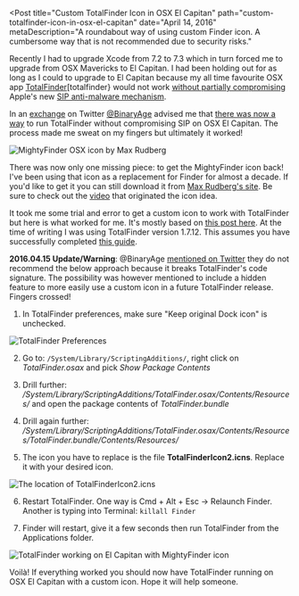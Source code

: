 
<Post
  title="Custom TotalFinder Icon in OSX El Capitan"
  path="custom-totalfinder-icon-in-osx-el-capitan"
  date="April 14, 2016"
  metaDescription="A roundabout way of using custom Finder icon. A cumbersome
  way that is not recommended due to security risks."
>

Recently I had to upgrade Xcode from 7.2 to 7.3 which in turn forced me to upgrade from OSX
Mavericks to El Capitan. I had been holding out for as long as I could to upgrade to El Capitan
because my all time favourite OSX app [TotalFinder][totalfinder} would not work
[without partially compromising][tf-integrity] Apple's new [SIP anti-malware mechanism][apple-sec].

In an [exchange][4] on Twitter [@BinaryAge][5] advised me that [there was now a way][6] to run
TotalFinder without compromising SIP on OSX El Capitan. The process made me sweat on my fingers but
ultimately it worked!

<Image
  src="/images/custom-totalfinder-icon-in-osx-el-capitan/mighty_finder.png"
  alt="MightyFinder OSX icon by Max Rudberg"
  width={512}
  height={512}
/>

There was now only one missing piece: to get the MightyFinder icon back! I've been using that icon
as a replacement for Finder for almost a decade. If you'd like to get it you can still download it
from [Max Rudberg's site][7]. Be sure to check out the [video][8] that originated the icon idea.

It took me some trial and error to get a custom icon to work with TotalFinder but here is what
worked for me. It's mostly based on [this post here][9]. At the time of writing I was using
TotalFinder version 1.7.12. This assumes you have successfully completed [this guide][6].

<strong>2016.04.15 Update/Warning</strong>: @BinaryAge [mentioned on Twitter][10] they do not
recommend the below approach because it breaks TotalFinder's code signature. The possibility was
however mentioned to include a hidden feature to more easily use a custom icon in a future
TotalFinder release. Fingers crossed!

<div style={{ textAlign: "left", overflowWrap: "break-word" }}>

1. In TotalFinder preferences, make sure "Keep original Dock icon" is unchecked.

<Image
  src="/images/custom-totalfinder-icon-in-osx-el-capitan/preferences.png"
  alt="TotalFinder Preferences"
  width={1630}
  height={1538}
/>


2. Go to: `/System/Library/ScriptingAdditions/`, right click on *TotalFinder.osax* and pick
*Show Package Contents*

3. Drill further: <em>/System/Library/ScriptingAdditions/TotalFinder.osax/Contents/Resources/</em> and open the package contents of <em>TotalFinder.bundle</em>

4. Drill again further: <em>/System/Library/ScriptingAdditions/TotalFinder.osax/Contents/Resources/TotalFinder.bundle/Contents/Resources/</em>

5. The icon you have to replace is the file <strong>TotalFinderIcon2.icns</strong>. Replace it with
your desired icon.

<Image
  src="/images/custom-totalfinder-icon-in-osx-el-capitan/icon_location.png"
  alt="The location of TotalFinderIcon2.icns"
  width={1906}
  height={1498}
/>

6. Restart TotalFinder. One way is Cmd + Alt + Esc -> Relaunch Finder. Another is typing into
Terminal: `killall Finder`

7. Finder will restart, give it a few seconds then run TotalFinder from the Applications folder.

</div>

<Image
  src="/images/custom-totalfinder-icon-in-osx-el-capitan/cmd_tab.png"
  alt="TotalFinder working on El Capitan with MightyFinder icon"
  width={2250}
  height={1514}
/>

Voilà! If everything worked you should now have TotalFinder running on OSX El Capitan with a custom
icon. Hope it will help someone.


[totalfinder]: http://totalfinder.binaryage.com/
[tf-integrity]: http://totalfinder.binaryage.com/system-integrity-protection
[apple-sec]: https://developer.apple.com/library/mac/documentation/Security/Conceptual/System_Integrity_Protection_Guide/Introduction/Introduction.html
[4]: https://twitter.com/jonrh/status/720052256771547137
[5]: https://twitter.com/binaryage
[6]: http://totalfinder.binaryage.com/system-osax
[7]: http://www.maxrudberg.com/
[8]: http://www.dailymotion.com/video/x68k6z_free-animations-gates-vs-jobs_fun
[9]: http://discuss.binaryage.com/t/totalfinder-corrupted-after-icon-change-how-do-you-change-the-icon-then/1370
[10]: https://twitter.com/binaryage/status/720673757367369728

</Post>